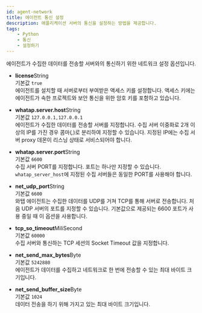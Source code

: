 ```yaml
---
id: agent-network
title: 에이전트 통신 설정
description: 애플리케이션 서버의 통신을 설정하는 방법을 제공합니다.
tags:
    - Python
    - 통신
    - 설정하기
---
```


에이전트가 수집한 데이터를 전송할 서버와의 통신하기 위한 네트워크 설정 옵션입니다.

* **license**<span class='type'>String</span><br/>
    기본값 `true`<br/>
    에이전트를 설치할 때 서버로부터 부여받은 액세스 키를 설정합니다. 액세스 키에는 에이전트가 속한 프로젝트와 보안 통신을 위한 암호 키를 포함하고 있습니다.

* **whatap.server.host**<span class='type'>String</span><br/>
    기본값 `127.0.0.1,127.0.0.1`<br/>
    에이전트가 수집한 데이터를 전송할 서버를 지정합니다. 수집 서버 이중화로 2개 이상의 IP를 가진 경우 콤마(*,*)로 분리하여 지정할 수 있습니다. 지정된 IP에는 수집 서버 proxy 데몬이 리스닝 상태로 서비스되어야 합니다.

* **whatap.server.port**<span class='type'>String</span><br/>
    기본값 `6600`<br/>
    수집 서버 PORT를 지정합니다. 포트는 하나만 지정할 수 있습니다. `whatap_server_host`에 지정된 수집 서버들은 동일한 PORT를 사용해야 합니다.

* **net_udp_port**<span class='type'>String</span><br/>
    기본값 `6600`<br/>
    와탭 에이전트는 수집한 데이터를 UDP를 거쳐 TCP를 통해 서버로 전송합니다. 처음 UDP 서버의 포트를 지정할 수 있습니다. 기본값으로 제공되는 6600 포트가 사용 중일 때 이 옵션을 사용합니다.

* **tcp_so_timeout**<span class='type'>MiliSecond</span><br/>
    기본값 `60000`<br/>
    수집 서버와 통신하는 TCP 세션의 Socket Timeout 값을 지정합니다.

* **net_send_max_bytes**<span class='type'>Byte</span><br/>
    기본값 `5242880`<br/>
    에이전트가 데이터를 수집하고 네트워크로 한 번에 전송할 수 있는 최대 바이트 크기입니다.     

* **net_send_buffer_size**<span class='type'>Byte</span><br/>
    기본값 `1024`<br/>
    데이터 전송을 하기 위해 가지고 있는 최대 바이트 크기입니다.            